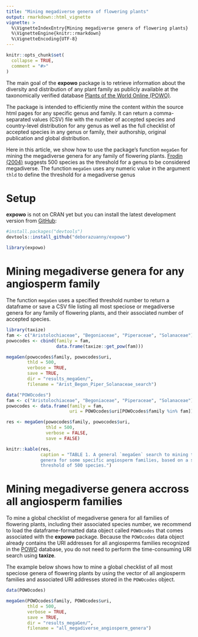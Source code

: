 ```yaml
---
title: "Mining megadiverse genera of flowering plants"
output: rmarkdown::html_vignette
vignette: >
  %\VignetteIndexEntry{Mining megadiverse genera of flowering plants}
  %\VignetteEngine{knitr::rmarkdown}
  %\VignetteEncoding{UTF-8}
---
```


```r
knitr::opts_chunk$set(
  collapse = TRUE,
  comment = "#>"
)
```

The main goal of the __expowo__ package is to retrieve information about the 
diversity and distribution of any plant family as publicly available at the 
taxonomically verified database [Plants of the World Online (POWO)](https://powo.science.kew.org).\

The package is intended to efficiently mine the content within the source html pages
for any specific genus and family. It can return a comma-separated values (CSV) 
file with the number of accepted species and country-level distribution for any genus
as well as the full checklist of accepted species in any genus or family, their 
authorship, original publication and global distribution.\

Here in this article, we show how to use the package's function `megaGen` for 
mining the megadiverse genera for any family of flowering plants. 
[Frodin (2004)](https://doi.org/10.2307/4135449) suggests 500 species as the 
threshold for a genus to be considered megadiverse. The function `megaGen` 
uses any numeric value in the argument `thld` to define the threshold for a 
megadiverse genus

# Setup

__expowo__ is not on CRAN yet but you can install the latest development version 
from [GitHub](https://github.com/):

``` r
#install.packages("devtools")
devtools::install_github("deborazuanny/expowo")
```
```r
library(expowo)
```

# Mining megadiverse genera for any angiosperm family

The function `megaGen` uses a specified threshold number to return a dataframe or 
save a CSV file listing all most speciose or megadiverse genera for any family of 
flowering plants, and their associated number of accepted species.

```r
library(taxize)
fam <- c("Aristolochiaceae", "Begoniaceae", "Piperaceae", "Solanaceae")
powocodes <- cbind(family = fam,
                   data.frame(taxize::get_pow(fam)))

megaGen(powocodes$family, powocodes$uri,
        thld = 500,
        verbose = TRUE,
        save = TRUE,
        dir = "results_megaGen/",
        filename = "Arist_Begon_Piper_Solanaceae_search")
```

```r
data("POWOcodes")
fam <- c("Aristolochiaceae", "Begoniaceae", "Piperaceae", "Solanaceae")
powocodes <- data.frame(family = fam,
                        uri = POWOcodes$uri[POWOcodes$family %in% fam])

res <- megaGen(powocodes$family, powocodes$uri,
               thld = 500,
               verbose = FALSE,
               save = FALSE)

knitr::kable(res,
             caption = "TABLE 1. A general `megaGen` search to mining the megadiverse 
             genera for some specific angiosperm families, based on a specified 
             threshold of 500 species.")
```

# Mining megadiverse genera accross all angiosperm families

To mine a global checklist of megadiverse genera for all families of flowering 
plants, including their associated species number, we recommend to load the 
dataframe-formatted data object called `POWOcodes` that comes associated with
the __expowo__ package. Because the `POWOcodes` data object already contains the 
URI addresses for all angiosperms families recognized in the [POWO](https://powo.science.kew.org) 
database, you do not need to perform the time-consuming URI search using __taxize__. \

The example below shows how to mine a global checklist of all most speciose genera of
flowering plants by using the vector of all angiosperm families and associated 
URI addresses stored in the `POWOcodes` object.

```r
data(POWOcodes)

megaGen(POWOcodes$family, POWOcodes$uri,
        thld = 500,
        verbose = TRUE,
        save = TRUE,
        dir = "results_megaGen/",
        filename = "all_megadiverse_angiosperm_genera")
```
